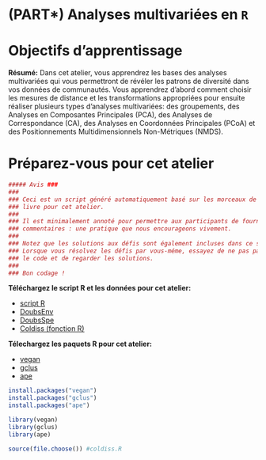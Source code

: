 # (PART\*) Analyses multivariées en `R` {-}

# Objectifs d'apprentissage

**Résumé:** Dans cet atelier, vous apprendrez les bases des analyses
multivariées qui vous permettront de révéler les patrons de diversité
dans vos données de communautés. Vous apprendrez d'abord comment
choisir les mesures de distance et les transformations appropriées pour
ensuite réaliser plusieurs types d'analyses multivariées: des
groupements, des Analyses en Composantes Principales (PCA), des Analyses
de Correspondance (CA), des Analyses en Coordonnées Principales (PCoA)
et des Positionnements Multidimensionnels Non-Métriques (NMDS).

# Préparez-vous pour cet atelier

```r
##### Avis ###
###                                                                             #
### Ceci est un script généré automatiquement basé sur les morceaux de code du  #
### livre pour cet atelier.                                                     #
###                                                                             #
### Il est minimalement annoté pour permettre aux participants de fournir leurs #
### commentaires : une pratique que nous encourageons vivement.                 #
###                                                                             #
### Notez que les solutions aux défis sont également incluses dans ce script.   #
### Lorsque vous résolvez les défis par vous-méme, essayez de ne pas parcourir  #
### le code et de regarder les solutions.                                       #
###                                                                             # 
### Bon codage !                                                               #

```

**Téléchargez le script R et les données pour cet atelier:**

-   [script R](http://qcbs.ca/wiki/_media/multivar1_f.r)
-   [DoubsEnv](http://qcbs.ca/wiki/_media/DoubsEnv.csv)
-   [DoubsSpe](http://qcbs.ca/wiki/_media/DoubsSpe.csv)
-   [Coldiss (fonction R)](http://qcbs.ca/wiki/_media/coldiss.R)

**Télechargez les paquets R pour cet atelier:**

-   [vegan](http://cran.r-project.org/web/packages/vegan/index.html)
-   [gclus](http://cran.r-project.org/web/packages/gclus/index.html)
-   [ape](http://cran.r-project.org/web/packages/ape/index.html)

```r
install.packages("vegan")
install.packages("gclus")
install.packages("ape")

library(vegan)
library(gclus)
library(ape)

source(file.choose()) #coldiss.R 
```